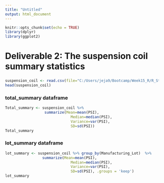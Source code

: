 ```yaml
---
title: "Untitled"
output: html_document
---
```


```r
knitr::opts_chunk$set(echo = TRUE)
library(dplyr)
library(ggplot2)
```

# Deliverable 2: The suspension coil summary statistics

### 
```r
suspension_coil <- read.csv(file="C:/Users/jeja9/Bootcamp/Week15_R/R_Statistical_Analysis/MechaCar_Stat.Analysis/resources/Suspension_Coil.csv", stringsAsFactors = F)
head(suspension_coil)
```
###  total_summary dataframe
```r
Total_summary <- suspension_coil %>%         
                  summarize(Mean=mean(PSI), 
                              Median=median(PSI), 
                              Variance=var(PSI),
                              SD=sd(PSI))
Total_summary
```


### lot_summary dataframe
```r
lot_summary <- suspension_coil %>% group_by(Manufacturing_Lot)  %>%            
                 summarize(Mean=mean(PSI), 
                              Median=median(PSI), 
                              Variance=var(PSI),
                              SD=sd(PSI), .groups = 'keep')
lot_summary
```

